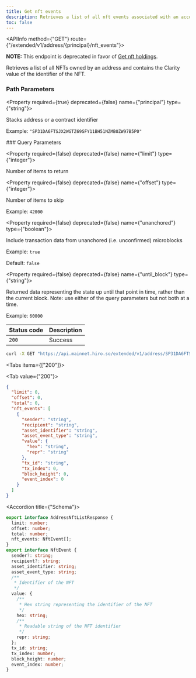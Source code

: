 ```yaml
---
title: Get nft events
description: Retrieves a list of all nft events associated with an account or a contract identifier.
toc: false
---
```




<Root>

<API>

<APIInfo method={"GET"} route={"/extended/v1/address/{principal}/nft_events"}>

**NOTE:** This endpoint is <span className="rounded-lg border px-1 py-0.5 text-xs font-medium border-orange-400/50 bg-orange-400/20 text-orange-600 dark:text-orange-400">deprecated</span> in favor of [Get nft holdings](/stacks/api/non-fungible-tokens/holdings).

Retrieves a list of all NFTs owned by an address and contains the Clarity value of the identifier of the NFT.
### Path Parameters

<Property required={true} deprecated={false} name={"principal"} type={"string"}>

Stacks address or a contract identifier

<span>Example:  `"SP31DA6FTSJX2WGTZ69SFY11BH51NZMB0ZW97B5P0"`</span>

</Property>
### Query Parameters

<Property required={false} deprecated={false} name={"limit"} type={"integer"}>

Number of items to return

</Property>

<Property required={false} deprecated={false} name={"offset"} type={"integer"}>

Number of items to skip

<span>Example:  `42000`</span>

</Property>

<Property required={false} deprecated={false} name={"unanchored"} type={"boolean"}>

Include transaction data from unanchored (i.e. unconfirmed) microblocks

<span>Example:  `true`</span>

<span>Default:  `false`</span>

</Property>

<Property required={false} deprecated={false} name={"until_block"} type={"string"}>

Returned data representing the state up until that point in time, rather than the current block. Note: use either of the query parameters but not both at a time.

<span>Example:  `60000`</span>

</Property>

| Status code | Description |
| :----------- | :----------- |
| `200` | Success |

</APIInfo>

<APIExample>

```bash title="Terminal"
curl -X GET "https://api.mainnet.hiro.so/extended/v1/address/SP31DA6FTSJX2WGTZ69SFY11BH51NZMB0ZW97B5P0/nft_events"
```

<Tabs items={["200"]}>

<Tab value={"200"}>



```json title="Example response"
{
  "limit": 0,
  "offset": 0,
  "total": 0,
  "nft_events": [
    {
      "sender": "string",
      "recipient": "string",
      "asset_identifier": "string",
      "asset_event_type": "string",
      "value": {
        "hex": "string",
        "repr": "string"
      },
      "tx_id": "string",
      "tx_index": 0,
      "block_height": 0,
      "event_index": 0
    }
  ]
}
```

<Accordions>

<Accordion title={"Schema"}>

```ts
export interface AddressNftListResponse {
  limit: number;
  offset: number;
  total: number;
  nft_events: NftEvent[];
}
export interface NftEvent {
  sender?: string;
  recipient?: string;
  asset_identifier: string;
  asset_event_type: string;
  /**
   * Identifier of the NFT
   */
  value: {
    /**
     * Hex string representing the identifier of the NFT
     */
    hex: string;
    /**
     * Readable string of the NFT identifier
     */
    repr: string;
  };
  tx_id: string;
  tx_index: number;
  block_height: number;
  event_index: number;
}

```

</Accordion>

</Accordions>

</Tab>

</Tabs>

</APIExample>

</API>

</Root>
